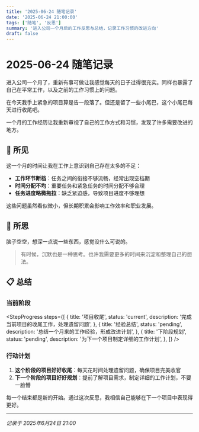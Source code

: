 ```yaml
---
title: '2025-06-24 随笔记录'
date: '2025-06-24 21:00:00'
tags: ['随笔', '反思']
summary: '进入公司一个月后的工作反思与总结，记录工作习惯的改进方向'
draft: false
---
```


# 2025-06-24 随笔记录

进入公司一个月了，重新有事可做让我感觉每天的日子过得很充实。同样也暴露了自己在平常工作，以及之前的工作习惯上的问题。

在今天我手上紧急的项目算是告一段落了。但还是留了一些小尾巴，这个小尾巴每天进行收尾吧。

<Callout emoji="📅">
  一个月的工作经历让我重新审视了自己的工作方式和习惯，发现了许多需要改进的地方。
</Callout>

## 🎯 所见

这一个月的时间让我在工作上意识到自己存在太多的不足：

- **工作环节断档**：任务之间的衔接不够流畅，经常出现空档期
- **时间分配不均**：重要任务和紧急任务的时间分配不够合理
- **任务进度略微拖拉**：缺乏紧迫感，导致项目进度不够理想

<Callout emoji="⚠️">
  这些问题虽然看似微小，但长期积累会影响工作效率和职业发展。
</Callout>

## 🤔 所思

脑子空空，想深一点说一些东西，感觉没什么可说的。

> 有时候，沉默也是一种思考。也许我需要更多的时间来沉淀和整理自己的想法。

## 📋 总结

### 当前阶段

<StepProgress
  steps={[
    {
      title: '项目收尾',
      status: 'current',
      description: '完成当前项目的收尾工作，处理遗留问题',
    },
    {
      title: '经验总结',
      status: 'pending',
      description: '总结一个月来的工作经验，形成改进计划',
    },
    {
      title: '下阶段规划',
      status: 'pending',
      description: '为下一个项目制定详细的工作计划',
    },
  ]}
/>

### 行动计划

1. **这个阶段的项目好好收尾**：每天花时间处理遗留问题，确保项目完美收官
2. **下一个阶段的项目好好规划**：提前了解项目需求，制定详细的工作计划，不要一脸懵

<Callout emoji="💪">
  每一个结束都是新的开始。通过这次反思，我相信自己能够在下一个项目中表现得更好。
</Callout>

---

_记录于 2025年6月24日 21:00_
